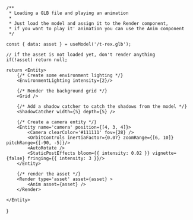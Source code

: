 
    /**
     * Loading a GLB file and playing an animation
     * 
     * Just load the model and assign it to the Render component,
     * if you want to play it' animation you can use the Anim component
     */

    const { data: asset } = useModel('/t-rex.glb');
    
    // if the asset is not loaded yet, don't render anything
    if(!asset) return null;

    return <Entity>
        {/* Create some environment lighting */}
        <EnvironmentLighting intensity={2}/>

        {/* Render the background grid */}
        <Grid />

        {/* Add a shadow catcher to catch the shadows from the model */}
        <ShadowCatcher width={5} depth={5} />

        {/* Create a camera entity */}
        <Entity name='camera' position={[4, 3, 4]}>
            <Camera clearColor='#111111' fov={28} />
            <OrbitControls inertiaFactor={0.07} zoomRange={[6, 10]} pitchRange={[-90, -5]}/>
            <AutoRotate />
            <StaticPostEffects bloom={{ intensity: 0.02 }} vignette={false} fringing={{ intensity: 3 }}/>
        </Entity>

        {/* render the asset */}
        <Render type='asset' asset={asset} >
            <Anim asset={asset} />
        </Render>

    </Entity>
}

<LoadingGLB />